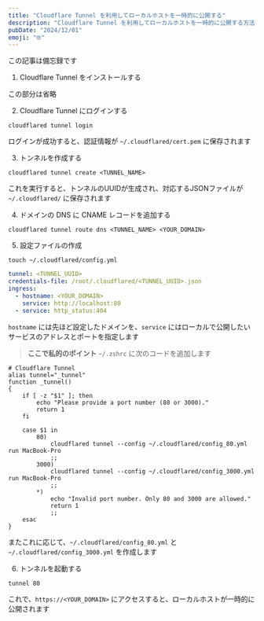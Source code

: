 ```yaml
---
title: "Cloudflare Tunnel を利用してローカルホストを一時的に公開する"
description: "Cloudflare Tunnel を利用してローカルホストを一時的に公開する方法について紹介します"
pubDate: "2024/12/01"
emoji: "🌐"
---
```


この記事は備忘録です

1. Cloudflare Tunnel をインストールする

この部分は省略

2. Cloudflare Tunnel にログインする

```shell
cloudflared tunnel login
```

ログインが成功すると、認証情報が `~/.cloudflared/cert.pem` に保存されます

3. トンネルを作成する

```shell
cloudflared tunnel create <TUNNEL_NAME>
```

これを実行すると、トンネルのUUIDが生成され、対応するJSONファイルが `~/.cloudflared/` に保存されます

4. ドメインの DNS に CNAME レコードを追加する

```shell
cloudflared tunnel route dns <TUNNEL_NAME> <YOUR_DOMAIN>

```

5. 設定ファイルの作成

```shell
touch ~/.cloudflared/config.yml
```

```yaml
tunnel: <TUNNEL_UUID>
credentials-file: /root/.cloudflared/<TUNNEL_UUID>.json
ingress:
  - hostname: <YOUR_DOMAIN>
    service: http://localhost:80
  - service: http_status:404
```

`hostname` には先ほど設定したドメインを、`service` にはローカルで公開したいサービスのアドレスとポートを指定します

> **ここで私的のポイント** `~/.zshrc` に次のコードを追加します

```shell
# Cloudflare Tunnel
alias tunnel="_tunnel"
function _tunnel()
{
    if [ -z "$1" ]; then
        echo "Please provide a port number (80 or 3000)."
        return 1
    fi

    case $1 in
        80)
            cloudflared tunnel --config ~/.cloudflared/config_80.yml run MacBook-Pro
            ;;
        3000)
            cloudflared tunnel --config ~/.cloudflared/config_3000.yml run MacBook-Pro
            ;;
        *)
            echo "Invalid port number. Only 80 and 3000 are allowed."
            return 1
            ;;
    esac
}
```

またこれに応じて、`~/.cloudflared/config_80.yml` と `~/.cloudflared/config_3000.yml` を作成します

6. トンネルを起動する

```shell
tunnel 80
```

これで、`https://<YOUR_DOMAIN>` にアクセスすると、ローカルホストが一時的に公開されます
